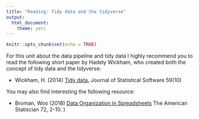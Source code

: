 ```yaml
---
title: "Reading: Tidy data and the tidyverse"
output: 
  html_document: 
    theme: yeti
---
```


```r
knitr::opts_chunk$set(echo = TRUE)
```

For this unit about the data pipeline and tidy data I highly recommend you to read the following short paper by Hadely Wickham, who created both the concept of tidy data and the tidyverse:

- Wickham, H. (2014) [Tidy data. ](https://www.jstatsoft.org/index.php/jss/article/view/v059i10/v59i10.pdf) Journal of Statistical Software 59(10)

You may also find interesting the following resource:

- Broman, Woo (2018) [Data Organization in Spreadsheets](https://doi.org/10.1080/00031305.2017.1375989) The American Statiscian 72, 2-10.
)
